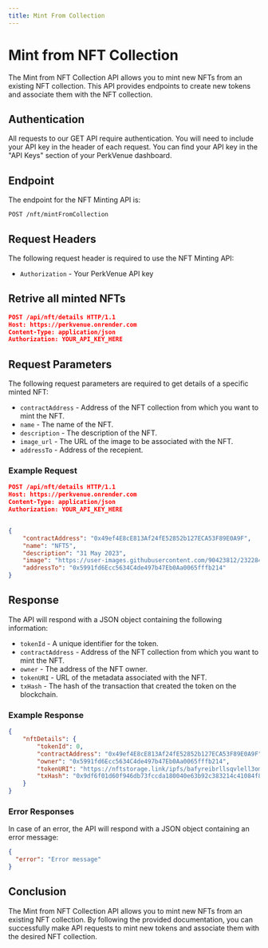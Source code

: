 ```yaml
---
title: Mint From Collection
---
```


# Mint from NFT Collection 

The Mint from NFT Collection API allows you to mint new NFTs from an existing NFT collection. This API provides endpoints to create new tokens and associate them with the NFT collection.

## Authentication

All requests to our GET API require authentication. You will need to include your API key in the header of each request. You can find your API key in the "API Keys" section of your PerkVenue dashboard.

## Endpoint

The endpoint for the NFT Minting API is:

`POST /nft/mintFromCollection`

## Request Headers

The following request header is required to use the NFT Minting API:

- `Authorization` - Your PerkVenue API key

## Retrive all minted NFTs

```json
POST /api/nft/details HTTP/1.1
Host: https://perkvenue.onrender.com
Content-Type: application/json
Authorization: YOUR_API_KEY_HERE
```

## Request Parameters

The following request parameters are required to get details of a specific minted NFT:

- `contractAddress` - Address of the NFT collection from which you want to mint the NFT.
- `name` - The name of the NFT.
- `description` - The description of the NFT.
- `image_url` - The URL of the image to be associated with the NFT.
- `addressTo` - Address of the recepient.

### Example Request

```json
POST /api/nft/details HTTP/1.1
Host: https://perkvenue.onrender.com
Content-Type: application/json
Authorization: YOUR_API_KEY_HERE


{
    "contractAddress": "0x49ef4E8cE813Af24fE52852b127ECA53F89E0A9F",
    "name": "NFT5",
    "description": "31 May 2023",
    "image": "https://user-images.githubusercontent.com/90423812/232284960-1153f1bb-d8eb-467d-9b5f-56bbc69131e1.jpg",
    "addressTo": "0x5991fd6Ecc5634C4de497b47Eb0Aa0065fffb214"
}

```

## Response

The API will respond with a JSON object containing the following information:

- `tokenId` - A unique identifier for the token.
- `contractAddress` - Address of the NFT collection from which you want to mint the NFT.
- `owner` - The address of the NFT owner.
- `tokenURI` - URL of the metadata associated with the NFT.
- `txHash` - The hash of the transaction that created the token on the blockchain.

### Example Response

```json
{
    "nftDetails": {
        "tokenId": 0,
        "contractAddress": "0x49ef4E8cE813Af24fE52852b127ECA53F89E0A9F",
        "owner": "0x5991fd6Ecc5634C4de497b47Eb0Aa0065fffb214",
        "tokenURI": "https://nftstorage.link/ipfs/bafyreibrllsqvlell3omw5cxhwxnotd2f6mone6pzqjua7k72n7uore6vq/metadata.json",
        "txHash": "0x9df6f01d60f946db73fccda180040e63b92c383214c41084f8001704dc5714b6"
    }
}
```

### Error Responses

In case of an error, the API will respond with a JSON object containing an error message:

```json
{
  "error": "Error message"
}
```

## Conclusion

The Mint from NFT Collection API allows you to mint new NFTs from an existing NFT collection. By following the provided documentation, you can successfully make API requests to mint new tokens and associate them with the desired NFT collection.